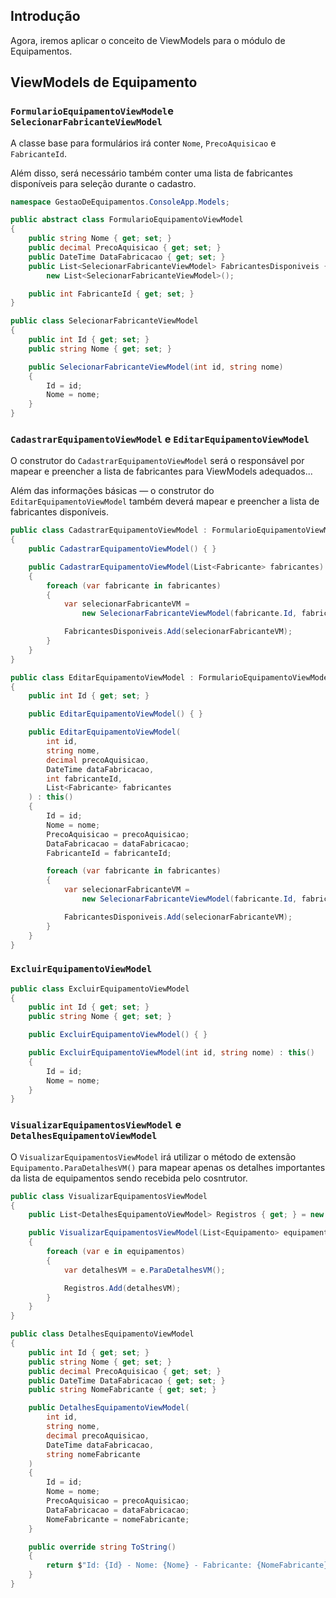 ## Introdução

Agora, iremos aplicar o conceito de ViewModels para o módulo de Equipamentos.

## ViewModels de Equipamento

### `FormularioEquipamentoViewModel`e `SelecionarFabricanteViewModel`

A classe base para formulários irá conter `Nome`, `PrecoAquisicao` e `FabricanteId`.

Além disso, será necessário também conter uma lista de fabricantes disponíveis para seleção durante o cadastro.

```cs title="EquipamentoViewModels.cs"
namespace GestaoDeEquipamentos.ConsoleApp.Models;

public abstract class FormularioEquipamentoViewModel
{
    public string Nome { get; set; }
    public decimal PrecoAquisicao { get; set; }
    public DateTime DataFabricacao { get; set; }
    public List<SelecionarFabricanteViewModel> FabricantesDisponiveis { get; set; } =
        new List<SelecionarFabricanteViewModel>();

    public int FabricanteId { get; set; }
}

public class SelecionarFabricanteViewModel
{
    public int Id { get; set; }
    public string Nome { get; set; }

    public SelecionarFabricanteViewModel(int id, string nome)
    {
        Id = id;
        Nome = nome;
    }
}
```

### `CadastrarEquipamentoViewModel` e `EditarEquipamentoViewModel`

O construtor do `CadastrarEquipamentoViewModel` será o responsável por mapear e preencher a lista de fabricantes para ViewModels adequados...

Além das informações básicas — o construtor do `EditarEquipamentoViewModel` também deverá mapear e preencher a lista de fabricantes disponíveis.

```cs title="EquipamentoViewModels.cs"
public class CadastrarEquipamentoViewModel : FormularioEquipamentoViewModel
{
    public CadastrarEquipamentoViewModel() { }

    public CadastrarEquipamentoViewModel(List<Fabricante> fabricantes)
    {
        foreach (var fabricante in fabricantes)
        {
            var selecionarFabricanteVM =
                new SelecionarFabricanteViewModel(fabricante.Id, fabricante.Nome);

            FabricantesDisponiveis.Add(selecionarFabricanteVM);
        }
    }
}

public class EditarEquipamentoViewModel : FormularioEquipamentoViewModel
{
    public int Id { get; set; }

    public EditarEquipamentoViewModel() { }

    public EditarEquipamentoViewModel(
        int id,
        string nome,
        decimal precoAquisicao,
        DateTime dataFabricacao,
        int fabricanteId,
        List<Fabricante> fabricantes
    ) : this()
    {
        Id = id;
        Nome = nome;
        PrecoAquisicao = precoAquisicao;
        DataFabricacao = dataFabricacao;
        FabricanteId = fabricanteId;

        foreach (var fabricante in fabricantes)
        {
            var selecionarFabricanteVM =
                new SelecionarFabricanteViewModel(fabricante.Id, fabricante.Nome);

            FabricantesDisponiveis.Add(selecionarFabricanteVM);
        }
    }
}
```

### `ExcluirEquipamentoViewModel`

```cs title="EquipamentoViewModels.cs"
public class ExcluirEquipamentoViewModel
{
    public int Id { get; set; }
    public string Nome { get; set; }

    public ExcluirEquipamentoViewModel() { }

    public ExcluirEquipamentoViewModel(int id, string nome) : this()
    {
        Id = id;
        Nome = nome;
    }
}
```

### `VisualizarEquipamentosViewModel` e `DetalhesEquipamentoViewModel`

O `VisualizarEquipamentosViewModel` irá utilizar o método de extensão `Equipamento.ParaDetalhesVM()` para mapear apenas os detalhes importantes da lista de equipamentos sendo recebida pelo cosntrutor.

```cs title="EquipamentoViewModels.cs"
public class VisualizarEquipamentosViewModel
{
    public List<DetalhesEquipamentoViewModel> Registros { get; } = new List<DetalhesEquipamentoViewModel>();

    public VisualizarEquipamentosViewModel(List<Equipamento> equipamentos)
    {
        foreach (var e in equipamentos)
        {
            var detalhesVM = e.ParaDetalhesVM();

            Registros.Add(detalhesVM);
        }
    }
}

public class DetalhesEquipamentoViewModel
{
    public int Id { get; set; }
    public string Nome { get; set; }
    public decimal PrecoAquisicao { get; set; }
    public DateTime DataFabricacao { get; set; }
    public string NomeFabricante { get; set; }

    public DetalhesEquipamentoViewModel(
        int id,
        string nome,
        decimal precoAquisicao,
        DateTime dataFabricacao,
        string nomeFabricante
    )
    {
        Id = id;
        Nome = nome;
        PrecoAquisicao = precoAquisicao;
        DataFabricacao = dataFabricacao;
        NomeFabricante = nomeFabricante;
    }

    public override string ToString()
    {
        return $"Id: {Id} - Nome: {Nome} - Fabricante: {NomeFabricante} - Preço de Aquisição: {PrecoAquisicao:C2} - Data de Fabricação: {DataFabricacao:d}";
    }
}
```
